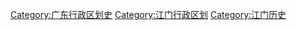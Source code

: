 [[Category:广东行政区划史|Category:广东行政区划史]]
[[Category:江门行政区划|Category:江门行政区划]]
[[Category:江门历史|Category:江门历史]]